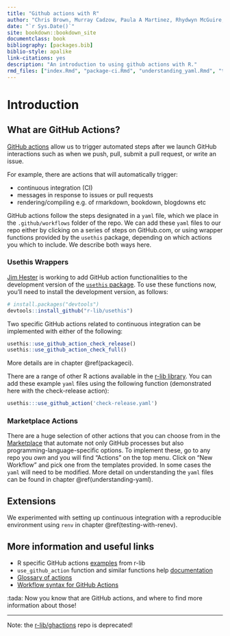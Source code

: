 ```yaml
--- 
title: "Github actions with R"
author: "Chris Brown, Murray Cadzow, Paula A Martinez, Rhydwyn McGuire, David Neuzerling, David Wilkinson, Saras Windecker"
date: "`r Sys.Date()`"
site: bookdown::bookdown_site
documentclass: book
bibliography: [packages.bib]
biblio-style: apalike
link-citations: yes
description: "An introduction to using github actions with R."
rmd_files: ["index.Rmd", "package-ci.Rmd", "understanding_yaml.Rmd", "testing_with_renv.Rmd", "contributions.Rmd"]
---
```




# Introduction

## What are GitHub Actions?

[GitHub actions](https://github.com/features/actions) allow us to trigger automated steps after we launch GitHub interactions such as when we push, pull, submit a pull request, or write an issue. 

For example, there are actions that will automatically trigger:

- continuous integration (CI)
- messages in response to issues or pull requests
- rendering/compiling e.g. of rmarkdown, bookdown, blogdowns etc

GitHub actions follow the steps designated in a `yaml` file, which we place in the `.github/workflows` folder of the repo. 
We can add these `yaml` files to our repo either by clicking on a series of steps on GitHub.com, or using wrapper functions provided by the `usethis` package, depending on which actions you which to include.
We describe both ways here. 

### Usethis Wrappers 

[Jim Hester](https://github.com/jimhester) is working to add GitHub action functionalities to the development version of the [`usethis` package](https://usethis.r-lib.org/reference/github_actions.html).
To use these functions now, you'll need to install the development version, as follows:

```r
# install.packages("devtools")
devtools::install_github("r-lib/usethis")
```

Two specific GitHub actions related to continuous integration can be implemented with either of the following: 

```r
usethis::use_github_action_check_release()
usethis::use_github_action_check_full()
```

More details are in chapter \@ref(packageci). 

There are a range of other R actions available in the [r-lib library](https://github.com/r-lib/actions/tree/master/examples). 
You can add these example `yaml` files using the following function (demonstrated here with the check-release action):

```r
usethis:::use_github_action('check-release.yaml')
```

### Marketplace Actions

There are a huge selection of other actions that you can choose from in the [Marketplace](https://github.com/marketplace?type=actions) that automate not only GitHub processes but also programming-language-specific options.
To implement these, go to any repo you _own_ and you will find "Actions" on the top menu. 
Click on "New Workflow" and pick one from the templates provided.
In some cases the `yaml` will need to be modified. More detail on understanding the `yaml` files can be found in chapter \@ref(understanding-yaml). 

## Extensions

We experimented with setting up continuous integration with a reproducible environment using `renv` in chapter \@ref(testing-with-renev).

## More information and useful links

- R specific GitHub actions [examples](https://github.com/r-lib/actions/tree/master/examples) from r-lib
- `use_github_action` function and similar functions help [documentation](https://usethis.r-lib.org/reference/github_actions.html?q=#arguments) 
- [Glossary of actions](https://help.github.com/en/actions/automating-your-workflow-with-github-actions/core-concepts-for-github-actions)
- [Workflow syntax for GitHub Actions](https://help.github.com/en/actions/automating-your-workflow-with-github-actions/workflow-syntax-for-github-actions)

:tada: 
Now you know that are GitHub actions, and where to find more information about those!

---

Note: the [r-lib/ghactions](https://github.com/r-lib/ghactions) repo is deprecated!
